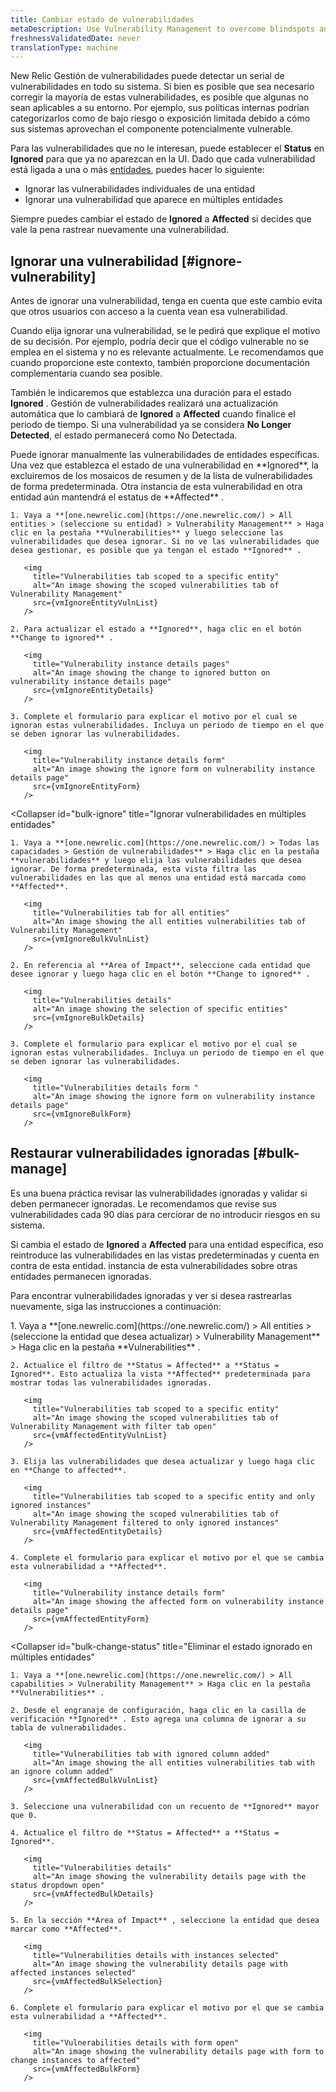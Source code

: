 ```yaml
---
title: Cambiar estado de vulnerabilidades
metaDescription: Use Vulnerability Management to overcome blindspots and assign remediation to developers as a security team.
freshnessValidatedDate: never
translationType: machine
---
```
















New Relic Gestión de vulnerabilidades puede detectar un serial de vulnerabilidades en todo su sistema. Si bien es posible que sea necesario corregir la mayoría de estas vulnerabilidades, es posible que algunas no sean aplicables a su entorno. Por ejemplo, sus políticas internas podrían categorizarlos como de bajo riesgo o exposición limitada debido a cómo sus sistemas aprovechan el componente potencialmente vulnerable.

Para las vulnerabilidades que no le interesan, puede establecer el **Status** en **Ignored** para que ya no aparezcan en la UI. Dado que cada vulnerabilidad está ligada a una o más [entidades](/docs/new-relic-solutions/new-relic-one/core-concepts/what-entity-new-relic/#what-is-entity), puedes hacer lo siguiente:

* Ignorar las vulnerabilidades individuales de una entidad
* Ignorar una vulnerabilidad que aparece en múltiples entidades

Siempre puedes cambiar el estado de **Ignored** a **Affected** si decides que vale la pena rastrear nuevamente una vulnerabilidad.

## Ignorar una vulnerabilidad [#ignore-vulnerability]

<Callout variant="tip">
  Antes de ignorar una vulnerabilidad, tenga en cuenta que este cambio evita que otros usuarios con acceso a la cuenta vean esa vulnerabilidad.
</Callout>

Cuando elija ignorar una vulnerabilidad, se le pedirá que explique el motivo de su decisión. Por ejemplo, podría decir que el código vulnerable no se emplea en el sistema y no es relevante actualmente. Le recomendamos que cuando proporcione este contexto, también proporcione documentación complementaria cuando sea posible.

También le indicaremos que establezca una duración para el estado **Ignored** . Gestión de vulnerabilidades realizará una actualización automática que lo cambiará de **Ignored** a **Affected** cuando finalice el periodo de tiempo. Si una vulnerabilidad ya se considera **No Longer Detected**, el estado permanecerá como No Detectada.

<CollapserGroup>
  <Collapser
    id="ignore-entity"
    title="Ignorar una vulnerabilidad para una entidad específica"
  >
    Puede ignorar manualmente las vulnerabilidades de entidades específicas. Una vez que establezca el estado de una vulnerabilidad en **Ignored**, la excluiremos de los mosaicos de resumen y de la lista de vulnerabilidades de forma predeterminada. Otra instancia de esta vulnerabilidad en otra entidad aún mantendrá el estatus de **Affected** .

    1. Vaya a **[one.newrelic.com](https://one.newrelic.com/) > All entities > (seleccione su entidad) > Vulnerability Management** > Haga clic en la pestaña **Vulnerabilities** y luego seleccione las vulnerabilidades que desea ignorar. Si no ve las vulnerabilidades que desea gestionar, es posible que ya tengan el estado **Ignored** .

       <img
         title="Vulnerabilities tab scoped to a specific entity"
         alt="An image showing the scoped vulnerabilities tab of Vulnerability Management"
         src={vmIgnoreEntityVulnList}
       />

    2. Para actualizar el estado a **Ignored**, haga clic en el botón **Change to ignored** .

       <img
         title="Vulnerability instance details pages"
         alt="An image showing the change to ignored button on vulnerability instance details page"
         src={vmIgnoreEntityDetails}
       />

    3. Complete el formulario para explicar el motivo por el cual se ignoran estas vulnerabilidades. Incluya un periodo de tiempo en el que se deben ignorar las vulnerabilidades.

       <img
         title="Vulnerability instance details form"
         alt="An image showing the ignore form on vulnerability instance details page"
         src={vmIgnoreEntityForm}
       />
  </Collapser>

  <Collapser
    id="bulk-ignore"
    title="Ignorar vulnerabilidades en múltiples entidades"
  >
    1. Vaya a **[one.newrelic.com](https://one.newrelic.com/) > Todas las capacidades > Gestión de vulnerabilidades** > Haga clic en la pestaña **vulnerabilidades** y luego elija las vulnerabilidades que desea ignorar. De forma predeterminada, esta vista filtra las vulnerabilidades en las que al menos una entidad está marcada como **Affected**.

       <img
         title="Vulnerabilities tab for all entities"
         alt="An image showing the all entities vulnerabilities tab of Vulnerability Management"
         src={vmIgnoreBulkVulnList}
       />

    2. En referencia al **Area of Impact**, seleccione cada entidad que desee ignorar y luego haga clic en el botón **Change to ignored** .

       <img
         title="Vulnerabilities details"
         alt="An image showing the selection of specific entities"
         src={vmIgnoreBulkDetails}
       />

    3. Complete el formulario para explicar el motivo por el cual se ignoran estas vulnerabilidades. Incluya un periodo de tiempo en el que se deben ignorar las vulnerabilidades.

       <img
         title="Vulnerabilities details form "
         alt="An image showing the ignore form on vulnerability instance details page"
         src={vmIgnoreBulkForm}
       />
  </Collapser>
</CollapserGroup>

## Restaurar vulnerabilidades ignoradas [#bulk-manage]

Es una buena práctica revisar las vulnerabilidades ignoradas y validar si deben permanecer ignoradas. Le recomendamos que revise sus vulnerabilidades cada 90 días para cerciorar de no introducir riesgos en su sistema.

Si cambia el estado de **Ignored** a **Affected** para una entidad específica, eso reintroduce las vulnerabilidades en las vistas predeterminadas y cuenta en contra de esta entidad. instancia de esta vulnerabilidades sobre otras entidades permanecen ignoradas.

Para encontrar vulnerabilidades ignoradas y ver si desea rastrearlas nuevamente, siga las instrucciones a continuación:

<CollapserGroup>
  <Collapser
    id="remove-ignored"
    title="Eliminar el estado ignorado de una entidad específica"
  >
    1. Vaya a **[one.newrelic.com](https://one.newrelic.com/) > All entities > (seleccione la entidad que desea actualizar) > Vulnerability Management** > Haga clic en la pestaña **Vulnerabilities** .

    2. Actualice el filtro de **Status = Affected** a **Status = Ignored**. Esto actualiza la vista **Affected** predeterminada para mostrar todas las vulnerabilidades ignoradas.

       <img
         title="Vulnerabilities tab scoped to a specific entity"
         alt="An image showing the scoped vulnerabilities tab of Vulnerability Management with filter tab open"
         src={vmAffectedEntityVulnList}
       />

    3. Elija las vulnerabilidades que desea actualizar y luego haga clic en **Change to affected**.

       <img
         title="Vulnerabilities tab scoped to a specific entity and only ignored instances"
         alt="An image showing the scoped vulnerabilities tab of Vulnerability Management filtered to only ignored instances"
         src={vmAffectedEntityDetails}
       />

    4. Complete el formulario para explicar el motivo por el que se cambia esta vulnerabilidad a **Affected**.

       <img
         title="Vulnerability instance details form"
         alt="An image showing the affected form on vulnerability instance details page"
         src={vmAffectedEntityForm}
       />
  </Collapser>

  <Collapser
    id="bulk-change-status"
    title="Eliminar el estado ignorado en múltiples entidades"
  >
    1. Vaya a **[one.newrelic.com](https://one.newrelic.com/) > All capabilities > Vulnerability Management** > Haga clic en la pestaña **Vulnerabilities** .

    2. Desde el engranaje de configuración, haga clic en la casilla de verificación **Ignored** . Esto agrega una columna de ignorar a su tabla de vulnerabilidades.

       <img
         title="Vulnerabilities tab with ignored column added"
         alt="An image showing the all entities vulnerabilities tab with an ignore column added"
         src={vmAffectedBulkVulnList}
       />

    3. Seleccione una vulnerabilidad con un recuento de **Ignored** mayor que 0.

    4. Actualice el filtro de **Status = Affected** a **Status = Ignored**.

       <img
         title="Vulnerabilities details"
         alt="An image showing the vulnerability details page with the status dropdown open"
         src={vmAffectedBulkDetails}
       />

    5. En la sección **Area of Impact** , seleccione la entidad que desea marcar como **Affected**.

       <img
         title="Vulnerabilities details with instances selected"
         alt="An image showing the vulnerability details page with affected instances selected"
         src={vmAffectedBulkSelection}
       />

    6. Complete el formulario para explicar el motivo por el que se cambia esta vulnerabilidad a **Affected**.

       <img
         title="Vulnerabilities details with form open"
         alt="An image showing the vulnerability details page with form to change instances to affected"
         src={vmAffectedBulkForm}
       />
  </Collapser>
</CollapserGroup>